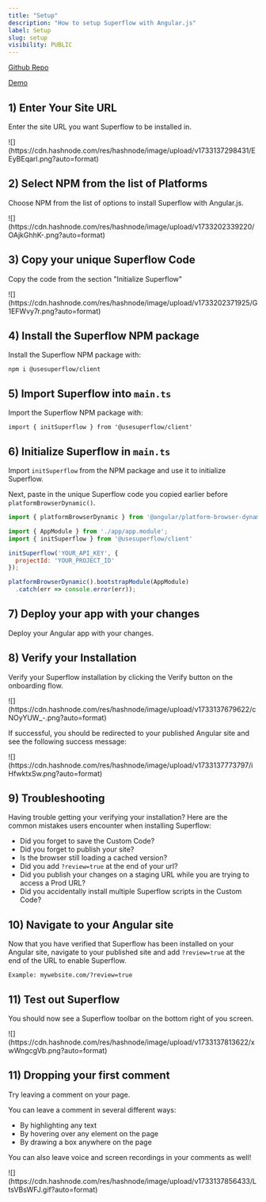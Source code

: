 ```yaml
---
title: "Setup"
description: "How to setup Superflow with Angular.js"
label: Setup
slug: setup
visibility: PUBLIC
---
```


[Github Repo](https://github.com/benjvelt/superflow-angular)

[Demo](https://superflow-angular.vercel.app/?review=true)


## 1) Enter Your Site URL

Enter the site URL you want Superflow to be installed in.

<Frame>
![](https://cdn.hashnode.com/res/hashnode/image/upload/v1733137298431/EEyBEqarl.png?auto=format)
</Frame>

## 2) Select NPM from the list of Platforms

Choose NPM from the list of options to install Superflow with Angular.js.

<Frame>
![](https://cdn.hashnode.com/res/hashnode/image/upload/v1733202339220/OAjkGhhK-.png?auto=format)
</Frame>

## 3) Copy your unique Superflow Code

Copy the code from the section "Initialize Superflow"

<Frame>
![](https://cdn.hashnode.com/res/hashnode/image/upload/v1733202371925/G1EFWvy7r.png?auto=format)
</Frame>


## 4) Install the Superflow NPM package

Install the Superflow NPM package with:

```
npm i @usesuperflow/client
```

## 5) Import Superflow into `main.ts`

Import the Superflow NPM package with:

```
import { initSuperflow } from '@usesuperflow/client'
```

## 6) Initialize Superflow in `main.ts`

Import `initSuperflow` from the NPM package and use it to initialize Superflow.

Next, paste in the unique Superflow code you copied earlier before `platformBrowserDynamic()`.


```js
import { platformBrowserDynamic } from '@angular/platform-browser-dynamic';

import { AppModule } from './app/app.module';
import { initSuperflow } from '@usesuperflow/client'

initSuperflow('YOUR_API_KEY', {
  projectId: 'YOUR_PROJECT_ID'
});

platformBrowserDynamic().bootstrapModule(AppModule)
  .catch(err => console.error(err));

```

## 7) Deploy your app with your changes

Deploy your Angular app with your changes.


## 8) Verify your Installation

Verify your Superflow installation by clicking the Verify button on the onboarding flow.

<Frame>
![](https://cdn.hashnode.com/res/hashnode/image/upload/v1733137679622/cNOyYUW_-.png?auto=format)
</Frame>

If successful, you should be redirected to your published Angular site and see the following success message:

<Frame>
![](https://cdn.hashnode.com/res/hashnode/image/upload/v1733137773797/iHfwktxSw.png?auto=format)
</Frame>

## 9) Troubleshooting

Having trouble getting your verifying your installation? Here are the common mistakes users encounter when installing Superflow:

 - Did you forget to save the Custom Code?
 - Did you forget to publish your site?
 - Is the browser still loading a cached version?
 - Did you add `?review=true` at the end of your url?
 - Did you publish your changes on a staging URL while you are trying to access a Prod URL?
 - Did you accidentally install multiple Superflow scripts in the Custom Code?


## 10) Navigate to your Angular site 

Now that you have verified that Superflow has been installed on your Angular site, navigate to your published site and add `?review=true` at the end of the URL to enable Superflow. 

`Example: mywebsite.com/?review=true`


## 11) Test out Superflow

You should now see a Superflow toolbar on the bottom right of you screen.

<Frame>
![](https://cdn.hashnode.com/res/hashnode/image/upload/v1733137813622/xwWngcgVb.png?auto=format)
</Frame>



## 11) Dropping your first comment
Try leaving a comment on your page.

You can leave a comment in several different ways:
- By highlighting any text
- By hovering over any element on the page
- By drawing a box anywhere on the page

You can also leave voice and screen recordings in your comments as well!

<Frame>
![](https://cdn.hashnode.com/res/hashnode/image/upload/v1733137856433/LtsVBsWFJ.gif?auto=format)
</Frame>

